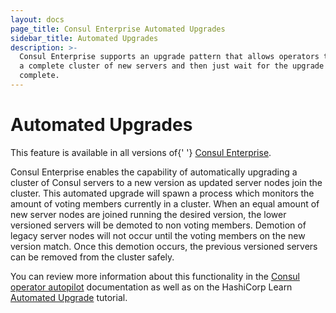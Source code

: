 ```yaml
---
layout: docs
page_title: Consul Enterprise Automated Upgrades
sidebar_title: Automated Upgrades
description: >-
  Consul Enterprise supports an upgrade pattern that allows operators to deploy
  a complete cluster of new servers and then just wait for the upgrade to
  complete.
---
```


# Automated Upgrades

<EnterpriseAlert>
  This feature is available in all versions of{' '}
  <a href="https://www.hashicorp.com/products/consul/">Consul Enterprise</a>.
</EnterpriseAlert>

Consul Enterprise enables the capability of automatically upgrading a cluster of Consul servers to a new
version as updated server nodes join the cluster. This automated upgrade will spawn a process which monitors the amount of voting members
currently in a cluster. When an equal amount of new server nodes are joined running the desired version, the lower versioned servers
will be demoted to non voting members. Demotion of legacy server nodes will not occur until the voting members on the new version match.
Once this demotion occurs, the previous versioned servers can be removed from the cluster safely.

You can review more information about this functionality in the [Consul operator autopilot](/docs/commands/operator/autopilot) documentation as well as on the HashiCorp Learn [Automated Upgrade](https://learn.hashicorp.com/tutorials/consul/autopilot-datacenter-operations#upgrade-migrations) tutorial.
